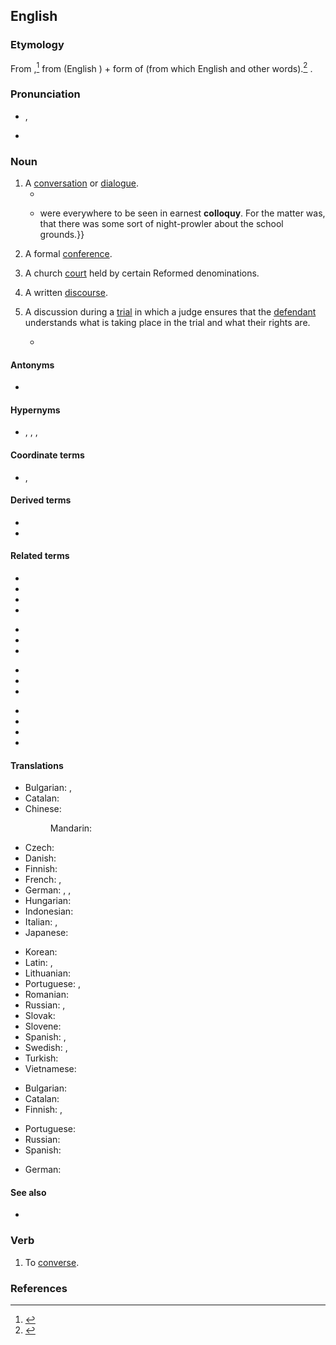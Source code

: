 ==English==
{{was wotd|2012|June|9}}

===Etymology===
From {{etyl|la|en}} {{m|la|colloquium||conversation}},<ref>{{R:American Heritage 2000}}</ref> from {{m|la|com-||together, with}} (English {{m|en|com-}}) + form of {{m|la|loquor||speak}} (from which English {{m|en|locution}} and other words).<ref>{{R:Online Etymology Dictionary}}</ref> {{doublet|en|colloquium}}.

===Pronunciation===
* {{a|UK}} {{enPR|kŏl'ə-kwē}}, {{IPA|en|/ˈkɒ.lə.kwi/}}
* {{audio|en|Colloquy pronunciation.ogg|Audio (US)}}

===Noun===
{{wikipedia}}
{{en-noun|~|colloquies}}

# A [[conversation]] or [[dialogue]]. {{defdate|from 16th c.}}
#* {{quote-text|en|year=1897|author=Henry James|title=What Maisie Knew|passage=And she repeated the free caress into which her '''colloquies''' with Maisie almost always broke and which made the child feel that ''her'' affection at least was a gage of safety.}}
#* {{quote-book|en|year=1922|author=[[w:Michael Arlen|Michael Arlen]]|title=&ldquo;Piracy&rdquo;: A Romantic Chronicle of These Days|chapter=1/1/2|url=http://openlibrary.org/works/OL1519647W|passage=House Prees and Bloods {{...}} were everywhere to be seen in earnest '''colloquy'''. For the matter was, that there was some sort of night-prowler about the school grounds.}}
# {{lb|en|obsolete}} A formal [[conference]]. {{defdate|16th-17th c.}}
# {{lb|en|Christianity}} A church [[court]] held by certain Reformed denominations. {{defdate|from 17th c.}}
# A written [[discourse]]. {{defdate|from 18th c.}}
# {{lb|en|legal}} A discussion during a [[trial]] in which a judge ensures that the [[defendant]] understands what is taking place in the trial and what their rights are.
#* {{quote-book|en|passage=At the end of the '''colloquy''', Judge Spicer asked Carr whether anyone had "pressured" him into accepting the deal.
|title=The Whole Truth?: A Case of Murder on the Appalachian Trail
|page=193
|author=H. L. Pohlman
|pageurl=http://books.google.ca/books?id=El-CypXgpbwC&pg=PA193&dq=colloquy+judge&as_brr=0&cd=6&redir_esc=y#v=onepage&q=colloquy%20judge&f=false
|year=1999
|isbn=1-55849-165-1}}

====Antonyms====
* {{sense|a conversation of multiple people}} {{l|en|soliloquy}}

====Hypernyms====
* {{l|en|conversation}}, {{l|en|conference}}, {{l|en|discourse}}, {{l|en|discussion}}

====Coordinate terms====
* {{l|en|dialog}}, {{l|en|dialogue}}

====Derived terms====
* {{l|en|colloquial}}
* {{l|en|colloquist}}

====Related terms====
{{top4}}
* {{l|en|circumlocution}}
* {{l|en|collogue}}
* {{l|en|colloquium}}
* {{l|en|eloquent}}
{{mid4}}
* {{l|en|grandiloquent}}
* {{l|en|illocution}}
* {{l|en|interlocution}}
{{mid4}}
* {{l|en|interlocutor}}
* {{l|en|locution}}
* {{l|en|loquacious}}
{{mid4}}
* {{l|en|magniloquent}}
* {{l|en|perlocution}}
* {{l|en|soliloquy}}
* {{l|en|ventriloquy}}
{{bottom}}

====Translations====
{{trans-top|conversation, dialogue}}
* Bulgarian: {{t+|bg|разговор|sc=Cyrl}}, {{t|bg|събеседване|sc=Cyrl}}
* Catalan: {{t+|ca|col·loqui|m}}
* Chinese:
*: Mandarin: {{t|cmn|国际讨论会|tr=guojitaolunhui|sc=Hani}}
* Czech: {{t|cs|disputace}}
* Danish: {{t|da|kollokvium}}
* Finnish: {{t+|fi|keskustelu}}
* French: {{t+|fr|colloque|m}}, {{t+|fr|conversation}}
* German: {{t+|de|Konversation|f}}, {{t+|de|Gespräch|n}}, {{t+|de|Kolloquium}}
* Hungarian: {{t+|hu|beszélgetés}}
* Indonesian: {{t|id|mengandung percakapan}}
* Italian: {{t+|it|colloquio}}, {{t+|it|conversazione|f}}
* Japanese: {{t+|ja|対談|tr=taidan|sc=Jpan}}
{{trans-mid}}
* Korean: {{t+|ko|담화|sc=Kore}}
* Latin: {{t+|la|colloquium|n}}, {{t|la|conversatio|f}}
* Lithuanian: {{t|lt|kolokvijs}}
* Portuguese: {{t+|pt|colóquio|m}}, {{t+|pt|conversa|f}}
* Romanian: {{t|ro|colocviul|n}}
* Russian: {{t+|ru|собесе́дование|n}}, {{t+|ru|разгово́р|m}}
* Slovak: {{t|sk|kolokvium}}
* Slovene: {{t|sl|kolokvij}}
* Spanish: {{t+|es|coloquio}}, {{t+|es|conversación}}
* Swedish: {{t+|sv|konversation}}, {{t+|sv|samtal}}
* Turkish: {{t+|tr|söyleşi}}
* Vietnamese: {{t+|vi|hội đàm}}
{{trans-bottom}}

{{trans-top|formal conference}}
* Bulgarian: {{t+|bg|разискване|sc=Cyrl}}
* Catalan: {{t+|ca|col·loqui|m}}
* Finnish: {{t+|fi|kokous}}, {{t|fi|kollokvio}}
{{trans-mid}}
* Portuguese: {{t+|pt|colóquio|m}}
* Russian: {{t+|ru|конфере́нция|f}}
* Spanish: {{t+|es|coloquio|m}}
{{trans-bottom}}

{{trans-top|Christianity: church court held by certain Reformed denominations}}
* German: {{t|de|Religionsgespräch|n}}
{{trans-mid}}
{{trans-bottom}}

{{trans-top|written discourse}}
{{trans-mid}}
{{trans-bottom}}

{{trans-top|law: discussion during a trial between the judge and the defendant}}
{{trans-mid}}
{{trans-bottom}}

====See also====
* {{l|en|colloquium}}

===Verb===
{{en-verb|colloquys|colloquying|colloquied}}

# {{lb|en|intransitive|rare}} To [[converse]].

===References===
<references/>